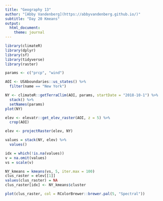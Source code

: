 ```yaml
---
title: "Geography 13"
author: "[Abby Vandenberg](https://abbyvandenberg.github.io/)"
subtitle: "Day 20 Kmeans"
output:
  html_document:
    theme: journal
---
```


```r
library(climateR)
library(dplyr)
library(sf)
library(tidyverse)
library(raster)
```
```r
params <- c("prcp", "wind")

AOI <- USAboundaries::us_states() %>% 
  filter(name == "New York")

NY <- climateR::getTerraClim(AOI, params, startDate = "2018-10-1") %>% 
  stack() %>% 
  setNames(params)
plot(NY)

elev <- elevatr::get_elev_raster(AOI, z = 5) %>% 
  crop(AOI)

elev <- projectRaster(elev, NY)

values = stack(NY, elev) %>% 
  values()

idx = which(!is.na(values))
v = na.omit(values)
vs = scale(v)

NY_kmeans = kmeans(vs, 5, iter.max = 100)
clus_raster = elev[[1]]
values(clus_raster) = NA
clus_raster[idx] <- NY_kmeans$cluster

plot(clus_raster, col = RColorBrewer::brewer.pal(5, "Spectral"))


```

